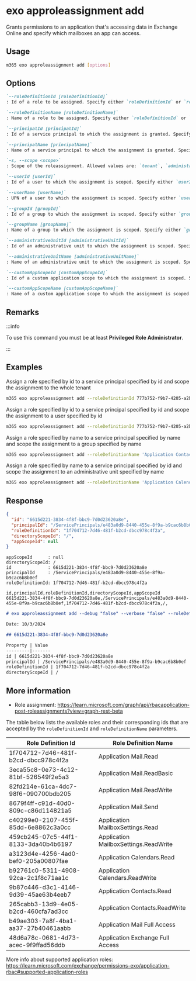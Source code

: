 
# exo approleassignment add

Grants permissions to an application that's accessing data in Exchange Online and specify which mailboxes an app can access.

## Usage

```sh
m365 exo approleassignment add [options]
```

## Options

```md definition-list
`--roleDefinitionId [roleDefinitionId]`
: Id of a role to be assigned. Specify either `roleDefinitionId` or `roleDefinitionName`, but not both.

`--roleDefinitionName [roleDefinitionName]`
: Name of a role to be assigned. Specify either `roleDefinitionId` or `roleDefinitionName`, but not both.

`--principalId [principalId]`
: Id of a service principal to which the assignment is granted. Specify either `principalId` or `principalName`, but not both.

`--principalName [principalName]`
: Name of a service principal to which the assignment is granted. Specify either `principalId` or `principalName`, but not both.

`-s, --scope <scope>`	
: Scope of the roleassignment. Allowed values are: `tenant`, `administrativeUnit`, `group`, `user`, `custom`.

`--userId [userId]`	
: Id of a user to which the assignment is scoped. Specify either `userId` or `userName` when scope is set to `user`.

`--userName [userName]`
: UPN of a user to which the assignment is scoped. Specify either `userId` or `userName` when scope is set to `user`.

`--groupId [groupId]`
: Id of a group to which the assignment is scoped. Specify either `groupId` or `groupName` when scope is set to `group`.

`--groupName [groupName]`
: Name of a group to which the assignment is scoped. Specify either `groupId` or `groupName` when scope is set to `group`.

`--administrativeUnitId [administrativeUnitId]`
: Id of an administrative unit to which the assignment is scoped. Specify either `administrativeUnitId` or `administrativeUnitName` when scope is set to `administrativeUnit`.

`--administrativeUnitName [administrativeUnitName]`
: Name of an administrative unit to which the assignment is scoped. Specify either `administrativeUnitId` or `administrativeUnitName` when scope is set to `administrativeUnit`.

`--customAppScopeId [customAppScopeId]`
: Id of a custom application scope to which the assignment is scoped. Specify either `customAppScopeId` or `customAppScopeName` when scope is set to `custom`.

`--customAppScopeName [customAppScopeName]`
: Name of a custom application scope to which the assignment is scoped. Specify either `customAppScopeId` or `customAppScopeName` when scope is set to `custom`.
```

<Global />

## Remarks

:::info

To use this command you must be at least **Privileged Role Administrator**.

:::

## Examples

Assign a role specified by id to a service principal specified by id and scope the assignment to the whole tenant

```sh
m365 exo approleassignment add --roleDefinitionId 777b752-f9b7-4205-a2b1-5db0d6a0ccfc --principalId 7a2ca997-9461-402e-9882-58088a370889 --scope tenant
```

Assign a role specified by id to a service principal specified by id and scope the assignment to a user specified by id

```sh
m365 exo approleassignment add --roleDefinitionId 777b752-f9b7-4205-a2b1-5db0d6a0ccfc --principalId 7a2ca997-9461-402e-9882-58088a370889 --scope user --userId a4738dd8-fc0f-4646-87fb-47539f5c651b
```

Assign a role specified by name to a service principal specified by name and scope the assignment to a group specified by name

```sh
m365 exo approleassignment add --roleDefinitionName 'Application Contacts.ReadWrite' --principalName 'ContactsSyncApp' --scope group --groupName 'Marketing'
```

Assign a role specified by name to a service principal specified by id and scope the assignment to an administrative unit specified by name

```sh
m365 exo approleassignment add --roleDefinitionName 'Application Calendars.Read' --principalId fa631c4d-ac9f-4884-a7f5-13c659d177e3 --scope administrativeUnit --administrativeUnitName 'Equipment - EMEA'
```

## Response

<Tabs>
  <TabItem value="JSON">

  ```json
  {
    "id": "6615d221-3834-4f8f-bbc9-7d0d23620a8e",
    "principalId": "/ServicePrincipals/e483a0d9-8440-455e-8f9a-b9cac6b8b0ef",
    "roleDefinitionId": "1f704712-7d46-481f-b2cd-dbcc978c4f2a",
    "directoryScopeId": "/",
    "appScopeId": null
  }
  ```

  </TabItem>
  <TabItem value="Text">

  ```text
  appScopeId      : null
  directoryScopeId: /
  id              : 6615d221-3834-4f8f-bbc9-7d0d23620a8e
  principalId     : /ServicePrincipals/e483a0d9-8440-455e-8f9a-b9cac6b8b0ef
  roleDefinitionId: 1f704712-7d46-481f-b2cd-dbcc978c4f2a
  ```

  </TabItem>
  <TabItem value="CSV">

  ```csv
  id,principalId,roleDefinitionId,directoryScopeId,appScopeId
  6615d221-3834-4f8f-bbc9-7d0d23620a8e,/ServicePrincipals/e483a0d9-8440-455e-8f9a-b9cac6b8b0ef,1f704712-7d46-481f-b2cd-dbcc978c4f2a,/,
  ```

  </TabItem>
  <TabItem value="Markdown">

  ```md
  # exo approleassignment add --debug "false" --verbose "false" --roleDefinitionId "1f704712-7d46-481f-b2cd-dbcc978c4f2a" --principalId "e483a0d9-8440-455e-8f9a-b9cac6b8b0ef" --scope tenant

  Date: 10/3/2024

  ## 6615d221-3834-4f8f-bbc9-7d0d23620a8e

  Property | Value
  ---------|-------
  id | 6615d221-3834-4f8f-bbc9-7d0d23620a8e
  principalId | /ServicePrincipals/e483a0d9-8440-455e-8f9a-b9cac6b8b0ef
  roleDefinitionId | 1f704712-7d46-481f-b2cd-dbcc978c4f2a
  directoryScopeId | /
  ```

  </TabItem>
</Tabs>

## More information

- Role assignment: https://learn.microsoft.com/graph/api/rbacapplication-post-roleassignments?view=graph-rest-beta

The table below lists the available roles and their corresponding ids that are accepted by the `roleDefinitionId` and `roleDefinitionName` parameters.

|Role Definition Id | Role Definition Name |
| --- | --- |
|1f704712-7d46-481f-b2cd-dbcc978c4f2a|Application Mail.Read|
|3eca55c8-0e73-4c12-81bf-526549f2e5a3|Application Mail.ReadBasic|
|82fd214e-61ca-4dc7-98f6-090700bdb205|Application Mail.ReadWrite|
|8679f4ff-c91d-40d0-809c-c86d114821a5|Application Mail.Send|
|c40299e0-2107-455f-85dd-6e8862c3a0cc|Application MailboxSettings.Read|
|459cb245-07c5-44f1-8133-3da40b4b6197|Application MailboxSettings.ReadWrite|
|a3123d4e-4256-4ad0-bef0-205a00807fae|Application Calendars.Read|
|b92761c0-5311-4908-92ca-2c1f8c71aa1c|Application Calendars.ReadWrite|
|9b87c446-d3c1-4146-9d39-45ae63b4eeb7|Application Contacts.Read|
|265cabb3-13d9-4e05-b2cd-460cfa7ad3cc|Application Contacts.ReadWrite|
|b49ae303-7a8f-4ba1-aa37-27b40461aabb|Application Mail Full Access|
|48d6a78c-0681-4d73-acec-9f9ffad56ddb|Application Exchange Full Access|

More info about supported application roles: https://learn.microsoft.com/exchange/permissions-exo/application-rbac#supported-application-roles
